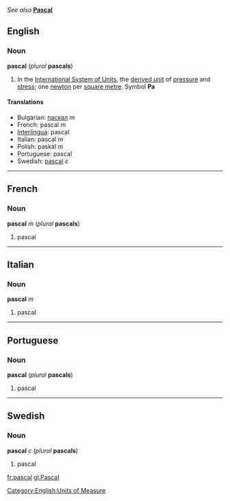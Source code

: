 ''See also'' '''[[Pascal]]'''

==English==
===Noun===
'''pascal''' (''plural'' '''pascals''')

#In the [[SI|International System of Units]], the [[Wiktionary_Appendix:SI_units|derived unit]] of [[pressure]] and [[stress]]; one [[newton]] per [[square metre]].  Symbol '''Pa'''

====Translations====
*Bulgarian: [[паскал]] ''m''
*French: pascal ''m''
*[[Interlingua]]: pascal
*Italian: pascal ''m''
*Polish: paskal ''m''
*Portuguese: pascal
*Swedish: [[pascal#Swedish|pascal]] ''c''

----
==French==
===Noun===
'''pascal''' ''m'' (''plural'' '''pascals''')

#pascal

----
==Italian==
===Noun===
'''pascal''' ''m''

#pascal

----
==Portuguese==
===Noun===
'''pascal''' (''plural'' '''pascals''')

#pascal

----
==Swedish==
===Noun===
'''pascal''' ''c'' (''plural'' '''pascals''')

#pascal

[[Category:English:Units of Measure]]

[[fr:pascal]]
[[gl:Pascal]]